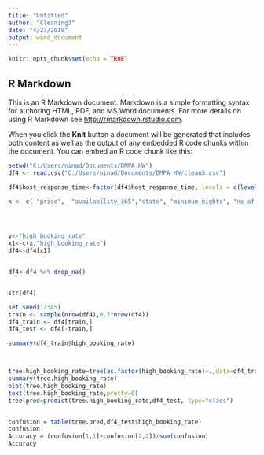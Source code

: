 ---
title: "Untitled"
author: "Cleaning3"
date: "4/27/2019"
output: word_document
---

```{r setup, include=FALSE}
knitr::opts_chunk$set(echo = TRUE)
```

## R Markdown

This is an R Markdown document. Markdown is a simple formatting syntax for authoring HTML, PDF, and MS Word documents. For more details on using R Markdown see <http://rmarkdown.rstudio.com>.

When you click the **Knit** button a document will be generated that includes both content as well as the output of any embedded R code chunks within the document. You can embed an R code chunk like this:

```{r}
setwd("C:/Users/ninad/Documents/DMPA HW")
df4 <- read.csv("C:/Users/ninad/Documents/DMPA HW/clean5.csv")

df4$host_response_time<-factor(df4$host_response_time, levels = c(levels(df4$host_response_time), NA), labels = c(levels(df4$host_response_time), "Not Specified"), exclude = NULL)

x <- c( "price",  "availability_365","state", "minimum_nights", "no_of_amenities", "cleaning_fee", "host_response_time", "host_total_listings_count", "no_of_verifications", "extra_people", "accommodates","host_is_superhost", "instant_bookable", "guests_included", "host_response_rate","cancellation_policy", "beds", "property_type")




y<-"high_booking_rate"
x1<-c(x,"high_booking_rate")
df4<-df4[x1]


df4<-df4 %>% drop_na()


str(df4)

set.seed(12345)
train <- sample(nrow(df4),0.7*nrow(df4))
df4_train <- df4[train,]
df4_test <- df4[-train,]

summary(df4_train$high_booking_rate)



tree.high_booking_rate=tree(as.factor(high_booking_rate)~.,data=df4_train)
summary(tree.high_booking_rate)
plot(tree.high_booking_rate)
text(tree.high_booking_rate,pretty=0)
tree.pred=predict(tree.high_booking_rate,df4_test, type="class")


confusion = table(tree.pred,df4_test$high_booking_rate)
confusion
Accuracy = (confusion[1,1]+confusion[2,2])/sum(confusion)
Accuracy



```

